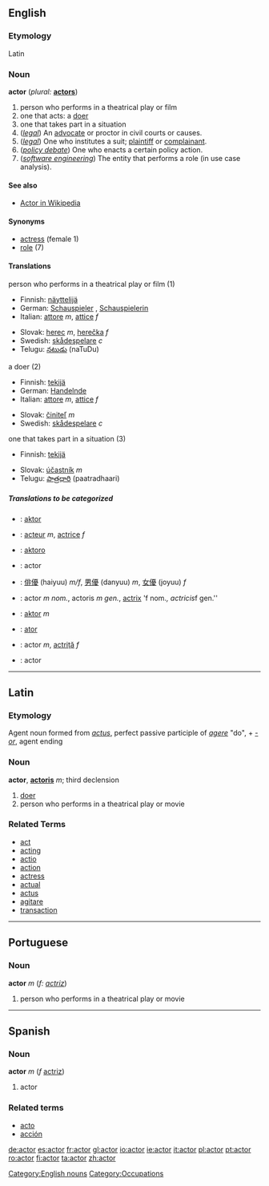 ==English==
===Etymology===
Latin
=== Noun ===
'''actor'''  (''plural:'' '''[[actors]]''')
# person who performs in a theatrical play or film
# one that acts: a [[doer]]
# one that takes part in a situation
# (''[[legal]]'') An [[advocate]] or proctor in civil courts or causes.
# (''[[legal]]'') One who institutes a suit; [[plaintiff]] or [[complainant]].
# (''[[Wikipedia:Policy Debate|policy debate]]'') One who enacts a certain policy action.
# (''[[software engineering]]'') The entity that performs a role (in use case analysis).

====See also====
*[[Wikipedia:Actor (disambiguation)|Actor in Wikipedia]]

==== Synonyms ====
*[[actress]] (female 1)
*[[role]] (7)

==== Translations ====
;person who performs in a theatrical play or film (1)
{{top}}
*Finnish: [[näyttelijä]]
*German: [[Schauspieler]] {{m}}, [[Schauspielerin]] {{f}}
*Italian: [[attore]] ''m'', [[attice]] ''f''
{{mid}}
*Slovak: [[herec]] ''m'', [[herečka]] ''f''
*Swedish: [[skådespelare]] ''c''
*Telugu: [[నటుడు]] (naTuDu)
{{bottom}}

;a doer (2)
{{top}}
*Finnish: [[tekijä]]
*German: [[Handelnde]] {{c}}
*Italian: [[attore]] ''m'', [[attice]] ''f''
{{mid}}
*Slovak: [[činiteľ]] ''m''
*Swedish: [[skådespelare]] ''c''
{{bottom}}

;one that takes part in a situation (3)
{{top}}
*Finnish: [[tekijä]]
{{mid}}
*Slovak: [[účastník]] ''m''
*Telugu: [[పాత్రధారి]] (paatradhaari)
{{bottom}}

=====Translations to be categorized=====
{{checktrans}}
{{top}}
*{{ttbc|Albanian}}: [[aktor]]
*{{ttbc|French}}: [[acteur]] ''m'', [[actrice]] ''f''
*{{ttbc|Ido}}: [[aktoro]]
*{{ttbc|Interlingua}}: actor
{{mid}}
*{{ttbc|Japanese}}: [[俳優]] (haiyuu) ''m/f'', [[男優]] (danyuu) ''m'', [[女優]] (joyuu) ''f''
*{{ttbc|Latin}}: actor ''m nom.'', actoris ''m gen.'', [[actrix]] 'f nom.'', actricis ''f gen.''
*{{ttbc|Polish}}: [[aktor]] ''m''
*{{ttbc|Portuguese}}: [[ator]]
*{{ttbc|Romanian}}: actor ''m'', [[actriţă]] ''f''
*{{ttbc|Spanish}}: actor
{{bottom}}

----

==Latin==
===Etymology===
Agent noun formed from ''[[actus]]'', perfect passive participle of ''[[agere]]'' "do", + ''[[-or]]'', agent ending

===Noun===
'''actor''', '''[[actoris]]''' ''m''; third declension

# [[doer]]
# person who performs in a theatrical play or movie

===Related Terms===
*[[act]]
*[[acting]]
*[[actio]]
*[[action]]
*[[actress]]
*[[actual]]
*[[actus]]
*[[agitare]]
*[[transaction]]

----

==Portuguese==
===Noun===
'''actor''' ''m'' (''f: [[actriz]]'')

# person who performs in a theatrical play or movie

----

==Spanish==
===Noun===
'''actor''' ''m'' (''f'' [[actriz]])

# actor

===Related terms===
*[[acto]]
*[[acción]]

[[Category:English nouns]]
[[Category:Occupations]]

[[de:actor]]
[[es:actor]]
[[fr:actor]]
[[gl:actor]]
[[io:actor]]
[[ie:actor]]
[[it:actor]]
[[pl:actor]]
[[pt:actor]]
[[ro:actor]]
[[fi:actor]]
[[ta:actor]]
[[zh:actor]]